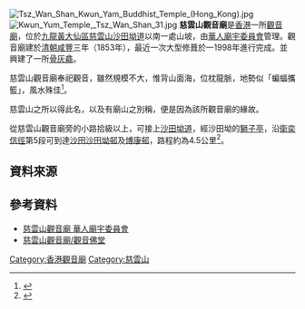 {{Coord|22.35370|114.19946|display=title}}
[[File:Tsz_Wan_Shan_Kwun_Yam_Buddhist_Temple_(Hong_Kong).jpg|thumb]]
[[File:Kwun_Yum_Temple,_Tsz_Wan_Shan_31.jpg|thumb]]
'''慈雲山觀音廟'''是[[香港|香港]]一所[[觀音廟|觀音廟]]，位於[[九龍|九龍]][[黃大仙區|黃大仙區]][[慈雲山|慈雲山]][[沙田坳道|沙田坳道]]以南一處山坡，由[[華人廟宇委員會|華人廟宇委員會]]管理。觀音廟建於[[清朝|清朝]][[咸豐|咸豐]]三年（1853年），最近一次大型修葺於一1998年進行完成。並興建了一所[[骨灰龕|骨灰龕]]。 

慈雲山觀音廟奉祀觀音，雖然規模不大，惟背山面海，位枕龍脈，地勢似「蝙蝠攜籃」，風水殊佳<ref>{{cite web|url=http://www.tszwanshan.com/2006/07/blog-post_115190680779718596.html|title=慈雲山觀音佛堂|last=|first=|coauthors=|date=2008|publisher=集體回憶-慈雲山|accessdate=2012-06-08|archive-date=2015-11-21|archive-url=https://web.archive.org/web/20151121015238/http://www.tszwanshan.com/2006/07/blog-post_115190680779718596.html|dead-url=no}}</ref>。

慈雲山之所以得此名，以及有廟山之別稱，便是因為該所觀音廟的緣故。

從慈雲山觀音廟旁的小路拾級以上，可接上[[沙田坳道|沙田坳道]]，經沙田坳的[[獅子亭|獅子亭]]，沿[[衛奕信徑|衛奕信徑]]第5段可到達[[沙田_(香港)|沙田]][[沙田坳邨|沙田坳邨]]及[[博康邨|博康邨]]，路程約為4.5公里<ref>{{cite web|url=http://www.hike.hk/load.jsp?route=temple&page=1|title=慈雲山至沙田|last=|first=|coauthors=|date=|publisher=遠足香港 - 行山路線資訊網|accessdate=2012-06-15|archive-date=2017-06-06|archive-url=https://web.archive.org/web/20170606111333/http://www.hike.hk/load.jsp?route=temple&page=1|dead-url=no}}</ref>。

==資料來源==
{{Reflist}}

==參考資料==
*[http://www.ctc.org.hk/b5/indirectcontrol/temple17.asp 慈雲山觀音廟 華人廟宇委員會] {{Wayback|url=http://www.ctc.org.hk/b5/indirectcontrol/temple17.asp |date=20111211211739 }}
*[http://www.openlife.com.hk/%E5%BB%9F%E5%AE%87%E5%90%8D%E5%86%8A/%E6%85%88%E9%9B%B2%E5%B1%B1%E8%A7%80%E9%9F%B3%E5%BB%9F/%E8%A7%80%E9%9F%B3%E4%BD%9B%E5%A0%82 慈雲山觀音廟/觀音佛堂 ]{{Dead link|date=2019年4月 |bot=InternetArchiveBot |fix-attempted=yes }}

[[Category:香港觀音廟|Category:香港觀音廟]]
[[Category:慈雲山|Category:慈雲山]]